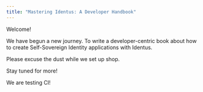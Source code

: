 ```yaml
---
title: "Mastering Identus: A Developer Handbook"
---
```


Welcome!

We have begun a new journey.  To write a developer-centric book about how to create Self-Sovereign Identity applications with Identus.

Please excuse the dust while we set up shop.

Stay tuned for more!

We are testing CI!
